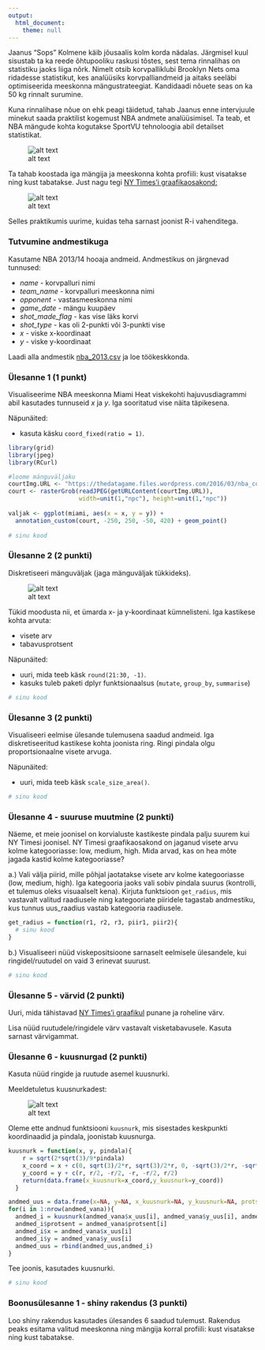 ```yaml
---
output: 
  html_document:
    theme: null
---
```


Jaanus "Sops" Kolmene käib jõusaalis kolm korda nädalas. Järgmisel kuul sisustab ta ka reede õhtupooliku raskusi tõstes, sest tema rinnalihas on statistiku jaoks liiga nõrk. Nimelt otsib korvpalliklubi Brooklyn Nets oma ridadesse statistikut, kes analüüsiks korvpalliandmeid ja aitaks seeläbi optimiseerida meeskonna mängustrateegiat. Kandidaadi nõuete seas on ka 50 kg rinnalt surumine.

Kuna rinnalihase nõue on ehk peagi täidetud, tahab Jaanus enne intervjuule minekut saada praktilist kogemust NBA andmete analüüsimisel. Ta teab, et NBA mängude kohta kogutakse SportVU tehnoloogia abil detailset statistikat.

![alt text](player-tracking-summary.gif "Joonis nba.com lehelt")

Ta tahab koostada iga mängija ja meeskonna kohta profiili: kust visatakse ning kust tabatakse. Just nagu tegi [NY Times'i graafikaosakond:](http://www.nytimes.com/interactive/2012/06/11/sports/basketball/nba-shot-analysis.html)

![alt text](nytimes.png "Näide")

Selles praktikumis uurime, kuidas teha sarnast joonist R-i vahenditega.

### Tutvumine andmestikuga

Kasutame NBA 2013/14 hooaja andmeid. Andmestikus on järgnevad tunnused:

* *name* - korvpalluri nimi
* *team_name* - korvpalluri meeskonna nimi
* *opponent* - vastasmeeskonna nimi
* *game_date* - mängu kuupäev
* *shot_made_flag* - kas vise läks korvi
* *shot_type* - kas oli 2-punkti või 3-punkti vise
* *x* - viske x-koordinaat
* *y* - viske y-koordinaat

Laadi alla andmestik [nba_2013.csv](../data/nba_2013.csv) ja loe töökeskkonda.


### Ülesanne 1 (1 punkt)

Visualiseerime NBA meeskonna Miami Heat viskekohti hajuvusdiagrammi abil kasutades tunnuseid *x* ja *y*. Iga sooritatud vise näita täpikesena. 

Näpunäited: 

* kasuta käsku `coord_fixed(ratio = 1)`.

```r
library(grid) 
library(jpeg) 
library(RCurl)

#loome mänguväljaku
courtImg.URL <- "https://thedatagame.files.wordpress.com/2016/03/nba_court.jpg"
court <- rasterGrob(readJPEG(getURLContent(courtImg.URL)),
                    width=unit(1,"npc"), height=unit(1,"npc"))
                    
valjak <- ggplot(miami, aes(x = x, y = y)) + 
  annotation_custom(court, -250, 250, -50, 420) + geom_point()
  
# sinu kood
```

### Ülesanne 2 (2 punkti)

Diskretiseeri mänguväljak (jaga mänguväljak tükkideks). 

![alt text](diskretiseeritud_manguvaljak.png "Näide")

Tükid moodusta nii, et ümarda x- ja y-koordinaat kümnelisteni. Iga kastikese kohta arvuta:

* visete arv
* tabavusprotsent

Näpunäited: 

* uuri, mida teeb käsk `round(21:30, -1)`.
* kasuks tuleb paketi dplyr funktsionaalsus (`mutate`, `group_by`, `summarise`)

```r
# sinu kood
```

### Ülesanne 3 (2 punkti)

Visualiseeri eelmise ülesande tulemusena saadud andmeid. Iga diskretiseeritud kastikese kohta joonista ring. Ringi pindala olgu proportsionaalne visete arvuga.

Näpunäited: 

* uuri, mida teeb käsk `scale_size_area()`.


```r
# sinu kood
```

### Ülesanne 4 - suuruse muutmine (2 punkti)

Näeme, et meie joonisel on korvialuste kastikeste pindala palju suurem kui NY Timesi joonisel. NY Timesi graafikaosakond on jaganud visete arvu kolme kategooriasse: low, medium, high. Mida arvad, kas on hea mõte jagada kastid kolme kategooriasse?

a.) Vali välja piirid, mille põhjal jaotatakse visete arv kolme kategooriasse (low, medium, high). Iga kategooria jaoks vali sobiv pindala suurus (kontrolli, et tulemus oleks visuaalselt kena). Kirjuta funktsioon `get_radius`, mis vastavalt valitud raadiusele ning kategooriate piiridele tagastab andmestiku, kus tunnus uus_raadius vastab kategooria raadiusele.

```r
get_radius = function(r1, r2, r3, piir1, piir2){
  # sinu kood
}
```


b.) Visualiseeri nüüd viskepositsioone sarnaselt eelmisele ülesandele, kui ringidel/ruutudel on vaid 3 erinevat suurust.

```r
# sinu kood
```


### Ülesanne 5 - värvid (2 punkti)

Uuri, mida tähistavad [NY Times'i graafikul](http://www.nytimes.com/interactive/2012/06/11/sports/basketball/nba-shot-analysis.html) punane ja roheline värv.

Lisa nüüd ruutudele/ringidele värv vastavalt visketabavusele. Kasuta sarnast värvigammat.



### Ülesanne 6 - kuusnurgad (2 punkti)

Kasuta nüüd ringide ja ruutude asemel kuusnurki. 

Meeldetuletus kuusnurkadest:

![alt text](hexagon.png "Näide")

Oleme ette andnud funktsiooni `kuusnurk`, mis sisestades keskpunkti koordinaadid ja pindala, joonistab kuusnurga.

```r
kuusnurk = function(x, y, pindala){
    r = sqrt(2*sqrt(3)/9*pindala)
    x_coord = x + c(0, sqrt(3)/2*r, sqrt(3)/2*r, 0, -sqrt(3)/2*r, -sqrt(3)/2*r) 
    y_coord = y + c(r, r/2, -r/2, -r, -r/2, r/2)
    return(data.frame(x_kuusnurk=x_coord,y_kuusnurk=y_coord))
  }

andmed_uus = data.frame(x=NA, y=NA, x_kuusnurk=NA, y_kuusnurk=NA, protsent=NA)
for(i in 1:nrow(andmed_vana)){
  andmed_i = kuusnurk(andmed_vana$x_uus[i], andmed_vana$y_uus[i], andmed_vana$arv_uus[i])
  andmed_i$protsent = andmed_vana$protsent[i]
  andmed_i$x = andmed_vana$x_uus[i]
  andmed_i$y = andmed_vana$y_uus[i]
  andmed_uus = rbind(andmed_uus,andmed_i)
}
```

Tee joonis, kasutades kuusnurki.

```r
# sinu kood
```
### Boonusülesanne 1 - shiny rakendus (3 punkti)

Loo shiny rakendus kasutades ülesandes 6 saadud tulemust. Rakendus peaks esitama valitud meeskonna ning mängija korral profiili: kust visatakse ning kust tabatakse.
